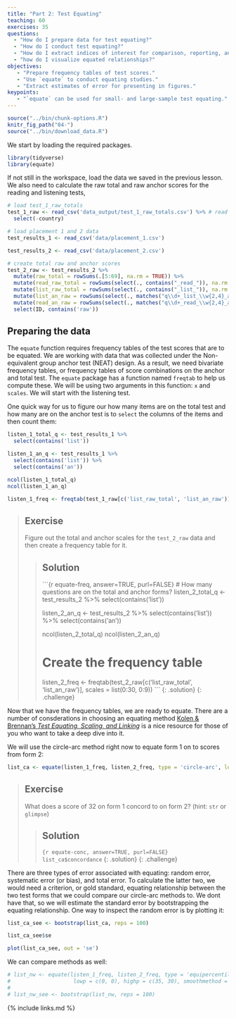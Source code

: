 ```yaml
---
title: "Part 2: Test Equating"
teaching: 60
exercises: 35
questions:
  - "How do I prepare data for test equating?"
  - "How do I conduct test equating?"
  - "How do I extract indices of interest for comparison, reporting, and analysis?"
  - "how do I visualize equated relationships?"
objectives:
   - "Prepare frequency tables of test scores."
   - "Use `equate` to conduct equating studies."
   - "Extract estimates of error for presenting in figures."
keypoints:
   - "`equate` can be used for small- and large-sample test equating."
---
```


```r
source("../bin/chunk-options.R")
knitr_fig_path("04-")
source("../bin/download_data.R")
```

We start by loading the required packages.

```r
library(tidyverse)
library(equate)
```

If not still in the workspace, load the data we saved in the previous lesson. We also need to
calculate the raw total and raw anchor scores for the reading and listening tests,


```r
# load test_1_raw_totals
test_1_raw <- read_csv('data_output/test_1_raw_totals.csv') %>% # read in our total score data from earlier
  select(-country)

# load placement 1 and 2 data
test_results_1 <- read_csv('data/placement_1.csv')

test_results_2 <- read_csv('data/placement_2.csv')

# create total raw and anchor scores
test_2_raw <- test_results_2 %>%
  mutate(raw_total = rowSums(.[5:69], na.rm = TRUE)) %>%
  mutate(read_raw_total = rowSums(select(., contains("_read_")), na.rm = TRUE)) %>%
  mutate(list_raw_total = rowSums(select(., contains("_list_")), na.rm = TRUE)) %>%
  mutate(list_an_raw = rowSums(select(., matches("q\\d+_list_\\w{2,4}_an")), na.rm = TRUE)) %>% # ugly regex for summing listening anchor items
  mutate(read_an_raw = rowSums(select(., matches("q\\d+_read_\\w{2,4}_an")), na.rm = TRUE)) %>%
  select(ID, contains('raw'))
```

## Preparing the data

The `equate` function requires frequency tables of the test scores that are to be equated. We
are working with data that was collected under the Non-equivalent group anchor test (NEAT) design.
As a result, we need bivariate frequency tables, or frequency tables of score combinations on the 
anchor and total test. The `equate` package has a function named `freqtab` to help us compute these.
We will be using two arguments in this function: `x` and `scales`. We will start with the listening 
test.

One quick way for us to figure our how many items are on the total test and how many are on the 
anchor test is to `select` the columns of the items and then count them:

```r
listen_1_total_q <- test_results_1 %>%
  select(contains('list'))

listen_1_an_q <- test_results_1 %>%
  select(contains('list')) %>%
  select(contains('an'))

ncol(listen_1_total_q)
ncol(listen_1_an_q)
```

```r
listen_1_freq <- freqtab(test_1_raw[c('list_raw_total', 'list_an_raw')], scales = list(0:35, 0:9))
```

> ## Exercise
>
> Figure out the total and anchor scales for the `test_2_raw` data and then create
> a frequency table for it.
>
> > ## Solution
> >
> > ```{r equate-freq, answer=TRUE, purl=FALSE}
> > # How many questions are on the total and anchor forms?
> > listen_2_total_q <- test_results_2 %>%
> >   select(contains('list'))
> > 
> > listen_2_an_q <- test_results_2 %>%
> >   select(contains('list')) %>%
> >   select(contains('an'))
> > 
> > ncol(listen_2_total_q)
> > ncol(listen_2_an_q)
> > 
> > # Create the frequency table
> >
> > listen_2_freq <- freqtab(test_2_raw[c('list_raw_total', 'list_an_raw')], scales = list(0:30, 0:9))
> > ```
> {: .solution}
{: .challenge}


Now that we have the frequency tables, we are ready to equate. There are a number of consderations
in choosing an equating method [Kolen & Brennan's _Test Equating, Scaling, and Linking_](https://www.amazon.com/Test-Equating-Scaling-Linking-Statistics/dp/1493903160)
is a nice resource for those of you who want to take a deep dive into it.

We will use the circle-arc method right now to equate form 1 on to scores from form 2:

```r
list_ca <- equate(listen_1_freq, listen_2_freq, type = 'circle-arc', lowp = c(0, 0), highp = c(35, 30))
```


> ## Exercise
>
> What does a score of 32 on form 1 concord to on form 2?
> (hint: `str` or `glimpse`)
>
> > ## Solution
> >
> > ```{r equate-conc, answer=TRUE, purl=FALSE}
> > list_ca$concordance
> > ```
> {: .solution}
{: .challenge}

There are three types of error associated with equating: random error, systematic error (or bias),
and total error. To calculate the latter two, we would need a criterion, or gold standard, equating
relationship between the two test forms that we could compare our circle-arc methods to. We dont have
that, so we will estimate the standard error by bootstrapping the equating relationship. One way to 
inspect the random error is by plotting it:

```r
list_ca_see <- bootstrap(list_ca, reps = 100)

list_ca_see$se

plot(list_ca_see, out = 'se')
```


We can compare methods as well:

```r
# list_nw <- equate(listen_1_freq, listen_2_freq, type = 'equipercentile', 
#                    lowp = c(0, 0), highp = c(35, 30), smoothmethod = 'loglinear', degrees = 2)
# 
# list_nw_see <- bootstrap(list_nw, reps = 100)

```
{% include links.md %}
